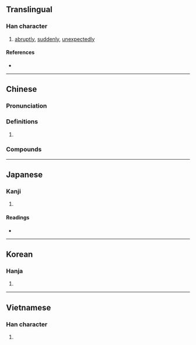 {{character info/new}}
==Translingual==

===Han character===
{{Han char|rn=85|rad=水|as=10|sn=13|four=34117|canj=EGIT|ids=⿰氵盍}}

# [[abruptly]], [[suddenly]], [[unexpectedly]]

====References====
* {{Han ref|kx=0639.260|dkj=17936|dj=1046.170|hdz=31693.080|uh=6E98|ud=28312|bh=B7C2|bd=47042}}

----

==Chinese==
{{zh-forms}}

===Pronunciation===
{{zh-pron
|m=kè
|c=hap6
|mc=y
|oc=y
|ma=
|cat=adv
}}

===Definitions===
{{zh-hanzi}}

# {{rfdef|zh}}

===Compounds===
{{zh-der|溘溘|溘謝}}

----

==Japanese==

===Kanji===
{{ja-kanji|grade=|rs=水10}}

# {{defn|lang=ja|sort=水10}}

====Readings====
* {{ja-readings
|goon=こう<こふ
|kanon=こう<かふ
|kun=[[たちまち]] (tachimachi), [[にわか]] (niwaka)}}

----

==Korean==

===Hanja===
{{ko-hanja|hangeul=합|eumhun=|rv=hap|mr=hap|y=hap}}

# {{defn|lang=ko|sort=水10}}

----

==Vietnamese==

===Han character===
{{vi-hantu|rs=水10|hụp}}

# {{defn|lang=vi|sort=水10}}
